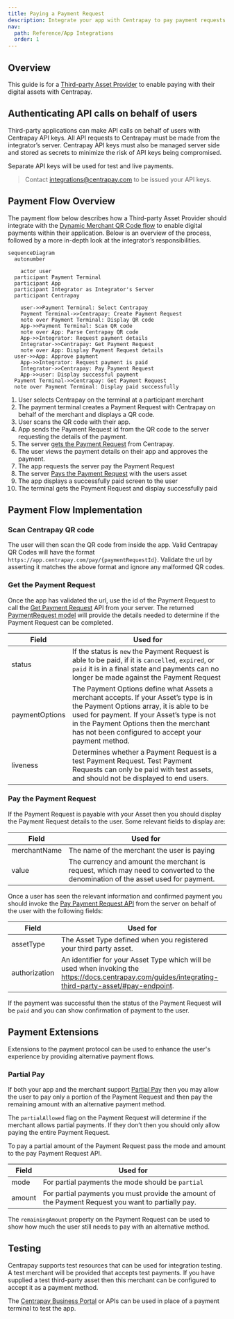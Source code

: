 ```yaml
---
title: Paying a Payment Request
description: Integrate your app with Centrapay to pay payment requests on merchant terminals and POS
nav:
  path: Reference/App Integrations
  order: 1
---
```


## Overview

This guide is for a [Third-party Asset Provider](/guides/integrating-third-party-asset) to enable paying with their
digital assets with Centrapay.

## Authenticating API calls on behalf of users

Third-party applications can make API calls on behalf of users with Centrapay
API keys. All API requests to Centrapay must be made from the integrator’s server.
Centrapay API keys must also be managed server side and stored as secrets to
minimize the risk of API keys being compromised.

Separate API keys will be used for test and live payments.

> Contact [integrations@centrapay.com](mailto:integrations@centrapay.com) to be issued your API keys.

## Payment Flow Overview

The payment flow below describes how a Third-party Asset Provider should integrate
with the [Dynamic Merchant QR Code flow](/guides/payment-flows#dynamic-merchant-qr-code) to enable digital payments within their
application. Below is an overview of the process, followed by a more in-depth
look at the integrator’s responsibilities.

```mermaid
sequenceDiagram
  autonumber

	actor user
  participant Payment Terminal
  participant App
  participant Integrator as Integrator's Server
  participant Centrapay

	user->>Payment Terminal: Select Centrapay
	Payment Terminal->>Centrapay: Create Payment Request
	note over Payment Terminal: Display QR code
	App->>Payment Terminal: Scan QR code
	note over App: Parse Centrapay QR code
	App->>Integrator: Request payment details
	Integrator->>Centrapay: Get Payment Request
	note over App: Display Payment Request details
  user->>App: Approve payment
	App->>Integrator: Request payment is paid
	Integrator->>Centrapay: Pay Payment Request
	App->>user: Display successful payment
  Payment Terminal->>Centrapay: Get Payment Request
  note over Payment Terminal: Display paid successfully

```

1. User selects Centrapay on the terminal at a participant merchant
2. The payment terminal creates a Payment Request with Centrapay on behalf of the merchant
   and displays a QR code.
3. User scans the QR code with their app.
4. App sends the Payment Request id from the QR code to the server requesting
   the details of the payment.
5. The server [gets the Payment Request](https://docs.centrapay.com/api/payment-requests#get-a-payment-request)
   from Centrapay.
6. The user views the payment details on their app and approves the payment.
7. The app requests the server pay the Payment Request
8. The server [Pays the Payment Request](https://docs.centrapay.com/api/payment-requests#pay-a-payment-request)
   with the users asset
9. The app displays a successfully paid screen to the user
10. The terminal gets the Payment Request and display successfully paid

## Payment Flow Implementation

### Scan Centrapay QR code

The user will then scan the QR code from inside the app. Valid Centrapay QR Codes
will have the format `https://app.centrapay.com/pay/{paymentRequestId}`. Validate
the url by asserting it matches the above format and ignore any malformed QR codes.

### Get the Payment Request

Once the app has validated the url, use the id of the Payment Request to
call the [Get Payment Request](https://docs.centrapay.com/api/payment-requests#get-a-payment-request)
API from your server. The returned [PaymentRequest model](https://docs.centrapay.com/api/payment-requests#payment-request)
will provide the details needed to determine if the Payment Request can be completed.

| Field          | Used for                                                                                                                                                                                                                                                                        |
| -------------- | ------------------------------------------------------------------------------------------------------------------------------------------------------------------------------------------------------------------------------------------------------------------------------- |
| status         | If the status is `new` the Payment Request is able to be paid, if it is `cancelled`, `expired`, or `paid` it is in a final state and payments can no longer be made against the Payment Request                                                                                 |
| paymentOptions | The Payment Options define what Assets a merchant accepts. If your Asset’s type is in the Payment Options array, it is able to be used for payment. If your Asset’s type is not in the Payment Options then the merchant has not been configured to accept your payment method. |
| liveness       | Determines whether a Payment Request is a test Payment Request. Test Payment Requests can only be paid with test assets, and should not be displayed to end users.                                                                                                              |

### Pay the Payment Request

If the Payment Request is payable with your Asset then you should display the
Payment Request details to the user. Some relevant fields to display are:

| Field        | Used for                                                                                                                        |
| ------------ | ------------------------------------------------------------------------------------------------------------------------------- |
| merchantName | The name of the merchant the user is paying                                                                                     |
| value        | The currency and amount the merchant is request, which may need to converted to the denomination of the asset used for payment. |

Once a user has seen the relevant information and confirmed payment you should invoke the
[Pay Payment Request API](https://docs.centrapay.com/api/payment-requests#pay-a-payment-request)
from the server on behalf of the user with the following fields:

| Field         | Used for                                                                                                                                              |
| ------------- | ----------------------------------------------------------------------------------------------------------------------------------------------------- |
| assetType     | The Asset Type defined when you registered your third party asset.                                                                                    |
| authorization | An identifier for your Asset Type which will be used when invoking the https://docs.centrapay.com/guides/integrating-third-party-asset/#pay-endpoint. |

If the payment was successful then the status of the Payment Request will be `paid`
and you can show confirmation of payment to the user.

## Payment Extensions

Extensions to the payment protocol can be used to enhance the user's experience
by providing alternative payment flows.

### Partial Pay

If both your app and the merchant support [Partial Pay](/guides/partial-payment-extension/)
then you may allow the user to pay only a portion of the Payment Request and
then pay the remaining amount with an alternative payment method.

The `partialAllowed` flag on the Payment Request will determine if the merchant
allows partial payments. If they don’t then you should only allow paying the entire
Payment Request.

To pay a partial amount of the Payment Request pass the mode and amount to the pay
Payment Request API.

| Field  | Used for                                                                                           |
| ------ | -------------------------------------------------------------------------------------------------- |
| mode   | For partial payments the mode should be `partial`                                                  |
| amount | For partial payments you must provide the amount of the Payment Request you want to partially pay. |

The `remainingAmount` property on the Payment Request can be used to show how much
the user still needs to pay with an alternative method.

## Testing

Centrapay supports test resources that can be used for integration testing. A test
merchant will be provided that accepts test payments. If you have supplied a
test third-party asset then this merchant can be configured to accept it as a
payment method.

The [Centrapay Business Portal](https://app.centrapay.com/business) or APIs can
be used in place of a payment terminal to test the app.
